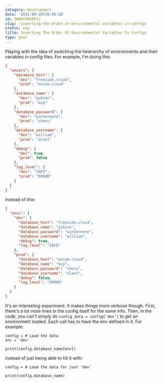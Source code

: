 ```yaml
---
category: Development
date: '2021-09-28T20:48:58'
id: 20WSkPQ5OP2j
slug: /inverting-the-order-of-environmental-variables-in-configs
status: wip
title: Inverting The Order Of Environmental Variables In Configs
type: post
---
```


Playing with the idea of switching the heierarchy of environments and their variables in config files. For example, I'm doing this:

```json
{
  "envars": {
    "database_host": {
      "dev": "freeside.cloud",
      "prod": "encom.cloud"
    },
    "database_name": {
      "dev": "gibson",
      "prod": "mcp"
    },
    "database_password": {
      "dev": "wintermute",
      "prod": "chess"
    },
    "database_username": {
      "dev": "william",
      "prod": "alan1"
    },
    "debug": {
      "dev": true,
      "prod": false
    },
    "log_level": {
      "dev": "INFO",
      "prod": "ERROR"
    }
  }
}
```

Instead of this:

```json
{
  "envs": {
    "dev": {
      "database_host": "freeside.cloud",
      "database_name": "gibson",
      "database_password": "wintermute",
      "database_username": "william",
      "debug": true,
      "log_level": "INFO"
    },
    "prod": {
      "database_host": "encom.cloud",
      "database_name": "mcp",
      "database_password": "chess",
      "database_username": "alan1",
      "debug": false,
      "log_level": "ERROR"
    }
  }
}
```

It's an interesting experiment. It makes things more verbose though. First, there's a lot more lines in the config itself for the same info. Then, in the code, you can't simply do `config_data = config['dev']` to get an environment loaded. Each call has to have the env defined in it. For example:

```python3
config = # Load the data
env = 'dev'

print(config.database_name[env])
```

instead of just being able to hit it with:

```python3
config = # Load the data for just 'dev'

print(config.database_name)
```